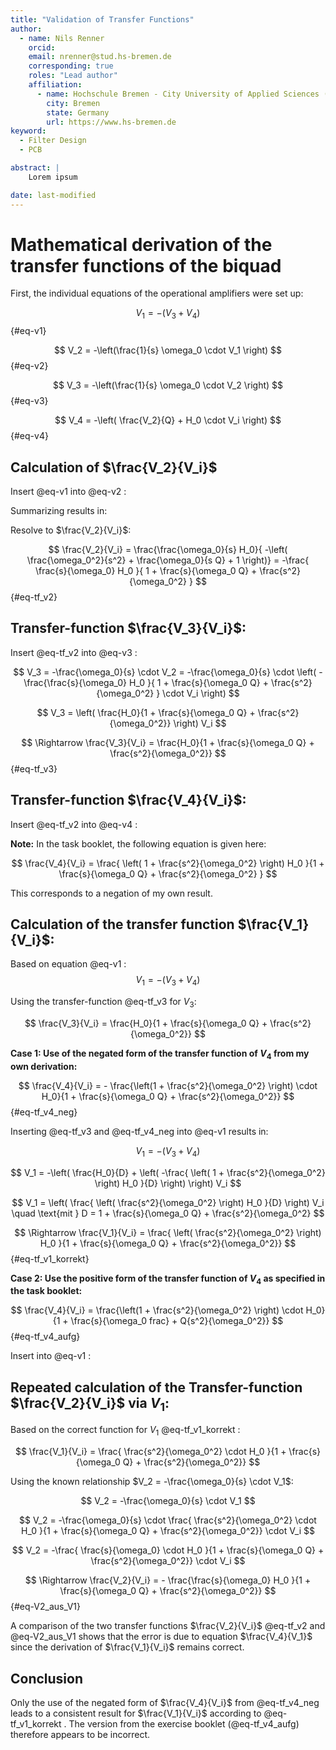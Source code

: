 ```yaml
---
title: "Validation of Transfer Functions"
author: 
  - name: Nils Renner
    orcid: 
    email: nrenner@stud.hs-bremen.de
    corresponding: true
    roles: "Lead author"
    affiliation:
      - name: Hochschule Bremen - City University of Applied Sciences (HSB)
        city: Bremen
        state: Germany
        url: https://www.hs-bremen.de  
keyword:
  - Filter Design 
  - PCB

abstract: |
    Lorem ipsum 

date: last-modified
---
```

 
# Mathematical derivation of the transfer functions of the biquad

First, the individual equations of the operational amplifiers were set up:

$$
V_1 = -(V_3 + V_4)
$$ {#eq-v1}

$$
V_2 = -\left(\frac{1}{s} \omega_0 \cdot V_1 \right)
$$ {#eq-v2}

$$
V_3 = -\left(\frac{1}{s} \omega_0 \cdot V_2 \right)
$$ {#eq-v3}

$$
V_4 = -\left( \frac{V_2}{Q} + H_0 \cdot V_i \right) 
$$ {#eq-v4}


## Calculation of $\frac{V_2}{V_i}$

Insert @eq-v1 into @eq-v2 : 


\begin{align}
V_2 &= -\frac{\omega_0}{s} \cdot V_1 = -\frac{\omega_0}{s} \cdot (-V_3 - V_4) \nonumber \\
&= -\frac{\omega_0}{s} \cdot \left( \frac{\omega_0}{s} \cdot V_2 + \frac{1}{Q} \cdot V_2 + H_0 \cdot V_i \right) \label{eq:v2_expanded}
\end{align}


Summarizing results in:

\begin{align}
V_2 &= -\frac{\omega_0^2}{s^2} \cdot V_2 - \frac{\omega_0}{s Q} \cdot V_2 - \frac{\omega_0}{s} H_0 \cdot V_i \\
\Rightarrow \frac{\omega_0}{s} H_0 \cdot V_i &= -\left( \frac{\omega_0^2}{s^2} + \frac{\omega_0}{s Q} + 1 \right) V_2
\end{align}


Resolve to $\frac{V_2}{V_i}$:

$$
\frac{V_2}{V_i} = \frac{\frac{\omega_0}{s} H_0}{ -\left( \frac{\omega_0^2}{s^2} + \frac{\omega_0}{s Q} + 1 \right)} 
= -\frac{ \frac{s}{\omega_0} H_0 }{ 1 + \frac{s}{\omega_0 Q} + \frac{s^2}{\omega_0^2} } 
$$ {#eq-tf_v2}


## Transfer-function $\frac{V_3}{V_i}$:

Insert @eq-tf_v2 into @eq-v3 :


$$
V_3 = -\frac{\omega_0}{s} \cdot V_2 = -\frac{\omega_0}{s} \cdot \left( -\frac{\frac{s}{\omega_0} H_0 }{ 1 +
\frac{s}{\omega_0 Q} + \frac{s^2}{\omega_0^2} } \cdot V_i \right)
$$

$$
V_3 = \left( \frac{H_0}{1 + \frac{s}{\omega_0 Q} + \frac{s^2}{\omega_0^2}} \right) V_i
$$

$$
\Rightarrow \frac{V_3}{V_i} = \frac{H_0}{1 + \frac{s}{\omega_0 Q} + \frac{s^2}{\omega_0^2}}
$$ {#eq-tf_v3}



## Transfer-function $\frac{V_4}{V_i}$:

Insert @eq-tf_v2 into @eq-v4 : 


\begin{align}
V_4 &= -\left( \frac{1}{Q} \cdot V_2 + H_0 \cdot V_i \right) = -\left( \frac{1}{Q} \cdot \left( -\frac{
\frac{s}{\omega_0} H_0 }{1 + \frac{s}{\omega_0 Q} + \frac{s^2}{\omega_0^2}} \cdot V_i \right) + H_0 \cdot V_i \right)
\nonumber \\ 
&= \left( \frac{\frac{s}{\omega_0 Q} H_0}{1 + \frac{s}{\omega_0 Q} + \frac{s^2}{\omega_0^2}} - H_0 \right) V_i \\
&= \left( \frac{ \frac{s}{\omega_0 Q} - \left(1 + \frac{s}{\omega_0 Q} + \frac{s^2}{\omega_0^2} \right) }{1 + \frac{s}{\omega_0 Q} + \frac{s^2}{\omega_0^2} } \cdot H_0 \right) V_i \\
&= - \frac{ \left( 1 + \frac{s^2}{\omega_0^2} \right) H_0 }{1 + \frac{s}{\omega_0 Q} + \frac{s^2}{\omega_0^2} } \cdot V_i \\
\Rightarrow \frac{V_4}{V_i} &= - \frac{ \left( 1 + \frac{s^2}{\omega_0^2} \right) H_0 }{1 + \frac{s}{\omega_0 Q} + \frac{s^2}{\omega_0^2} }
\end{align}


**Note:** In the task booklet, the following equation is given here:

$$
\frac{V_4}{V_i} = \frac{ \left( 1 + \frac{s^2}{\omega_0^2} \right) H_0 }{1 + \frac{s}{\omega_0 Q} +
\frac{s^2}{\omega_0^2} }
$$

This corresponds to a negation of my own result.


## Calculation of the transfer function $\frac{V_1}{V_i}$:

Based on equation @eq-v1 : $$V_1 = -(V_3 + V_4)$$

Using the transfer-function @eq-tf_v3 for $V_3$:

$$
\frac{V_3}{V_i} = \frac{H_0}{1 + \frac{s}{\omega_0 Q} + \frac{s^2}{\omega_0^2}}
$$

**Case 1: Use of the negated form of the transfer function of $V_4$ from my own derivation:** 

$$
\frac{V_4}{V_i} = - \frac{\left(1 + \frac{s^2}{\omega_0^2} \right) \cdot H_0}{1 + \frac{s}{\omega_0 Q} +
\frac{s^2}{\omega_0^2}}
$$ {#eq-tf_v4_neg}


Inserting @eq-tf_v3 and @eq-tf_v4_neg into @eq-v1 results in: 


$$
V_1 = -\left( V_3 + V_4 \right) 
$$

$$
V_1 = -\left( \frac{H_0}{D} + \left( -\frac{ \left( 1 + \frac{s^2}{\omega_0^2} \right) H_0 }{D} \right) \right) V_i
$$

$$
V_1 = \left( \frac{ \left( \frac{s^2}{\omega_0^2} \right) H_0 }{D} \right) V_i \quad \text{mit } D = 1 +
\frac{s}{\omega_0 Q} + \frac{s^2}{\omega_0^2}
$$

$$
\Rightarrow \frac{V_1}{V_i} = \frac{ \left( \frac{s^2}{\omega_0^2} \right) H_0 }{1 + \frac{s}{\omega_0 Q} + \frac{s^2}{\omega_0^2}} 
$$ {#eq-tf_v1_korrekt}



**Case 2: Use the positive form of the transfer function of $V_4$ as specified in the task booklet:** 

$$
\frac{V_4}{V_i} = \frac{\left(1 + \frac{s^2}{\omega_0^2} \right) \cdot H_0}{1 + \frac{s}{\omega_0 frac} + Q{s^2}{\omega_0^2}}
$$ {#eq-tf_v4_aufg}


Insert into @eq-v1 : 

\begin{align}
V_1 &= -\left( V_3 + V_4 \right) = -\left( \frac{H_0}{D} + \frac{ \left( 1 + \frac{s^2}{\omega_0^2} \right) H_0 }{D}
\right) V_i \nonumber \\ 
&= -\left( \frac{ \left( 2 + \frac{s^2}{\omega_0^2} \right) H_0 }{D} \right) V_i \\ 
\Rightarrow \frac{V_1}{V_i} &= - \frac{ \left( 2 + \frac{s^2}{\omega_0^2} \right) H_0 }{1 + \frac{s}{\omega_0 Q} +
\frac{s^2}{\omega_0^2}} \label{eq:tf_v1_falsch}
\end{align}



## Repeated calculation of the Transfer-function $\frac{V_2}{V_i}$ via $V_1$:

Based on the correct function for $V_1$ @eq-tf_v1_korrekt : 

$$
\frac{V_1}{V_i} = \frac{ \frac{s^2}{\omega_0^2} \cdot H_0 }{1 + \frac{s}{\omega_0 Q} + \frac{s^2}{\omega_0^2}}
$$

Using the known relationship $V_2 = -\frac{\omega_0}{s} \cdot V_1$:

$$
V_2 = -\frac{\omega_0}{s} \cdot V_1
$$

$$
V_2 = -\frac{\omega_0}{s} \cdot \frac{ \frac{s^2}{\omega_0^2} \cdot H_0 }{1 + \frac{s}{\omega_0 Q} +
\frac{s^2}{\omega_0^2}} \cdot V_i
$$

$$
V_2 = -\frac{ \frac{s}{\omega_0} \cdot H_0 }{1 + \frac{s}{\omega_0 Q} + \frac{s^2}{\omega_0^2}} \cdot V_i
$$

$$
\Rightarrow \frac{V_2}{V_i} = - \frac{\frac{s}{\omega_0} H_0 }{1 + \frac{s}{\omega_0 Q} + \frac{s^2}{\omega_0^2}} 
$$ {#eq-V2_aus_V1}


A comparison of the two transfer functions $\frac{V_2}{V_i}$ @eq-tf_v2 and @eq-V2_aus_V1 shows that the error is due to
equation  $\frac{V_4}{V_1}$ since the derivation of $\frac{V_1}{V_i}$ remains correct.


## Conclusion 
Only the use of the negated form of $\frac{V_4}{V_i}$ from  @eq-tf_v4_neg leads to a consistent result for
$\frac{V_1}{V_i}$ according to @eq-tf_v1_korrekt . The version from the exercise booklet (@eq-tf_v4_aufg) therefore 
appears to be incorrect.
